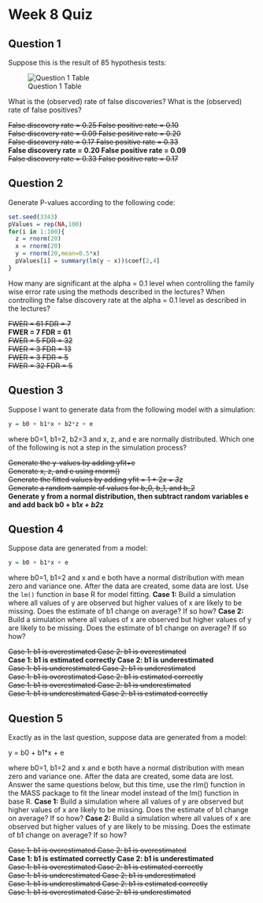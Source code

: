 # Week 8 Quiz

## Question 1
Suppose this is the result of 85 hypothesis tests:

![Question 1 Table](https://spark-public.s3.amazonaws.com/dataanalysis/quiz8q1.png)

What is the (observed) rate of false discoveries? What is the (observed) rate of
false positives?

~~False discovery rate = 0.25 False positive rate = 0.10~~  
~~False discovery rate = 0.09 False positive rate = 0.20~~  
~~False discovery rate = 0.17 False positive rate = 0.33~~  
**False discovery rate = 0.20 False positive rate = 0.09**  
~~False discovery rate = 0.33 False positive rate = 0.17~~

## Question 2
Generate P-values according to the following code:

```r
set.seed(3343)
pValues = rep(NA,100)
for(i in 1:100){
  z = rnorm(20)
  x = rnorm(20)
  y = rnorm(20,mean=0.5*x)
  pValues[i] = summary(lm(y ~ x))$coef[2,4]
}
```

How many are significant at the alpha = 0.1 level when controlling the family
wise error rate using the methods described in the lectures? When controlling
the false discovery rate at the alpha = 0.1 level as described in the lectures?

~~FWER = 61 FDR = 7~~  
**FWER = 7 FDR = 61**  
~~FWER = 5 FDR = 32~~  
~~FWER = 3 FDR = 13~~  
~~FWER = 3 FDR = 5~~  
~~FWER = 32 FDR = 5~~

## Question 3
Suppose I want to generate data from the following model with a simulation:

```r
y = b0 + b1*x + b2*z + e
```

where b0=1, b1=2, b2=3 and x, z, and e are normally distributed. Which one of
the following is not a step in the simulation process?

~~Generate the y-values by adding yfit+e~~  
~~Generate x, z, and e using rnorm()~~  
~~Generate the fitted values by adding yfit = 1 + 2*x + 3*z~~  
~~Generate a random sample of values for b_0, b_1, and b_2~~  
**Generate y from a normal distribution, then subtract random variables e and add back b0 + b1*x + b2*z**

## Question 4
Suppose data are generated from a model:

```r
y = b0 + b1*x + e
```

where b0=1, b1=2 and x and e both have a normal distribution with mean zero and
variance one. After the data are created, some data are lost. Use the `lm()`
function in base R for model fitting. **Case 1:** Build a simulation where all
values of y are observed but higher values of x are likely to be missing. Does
the estimate of b1 change on average? If so how? **Case 2:** Build a simulation
where all values of x are observed but higher values of y are likely to be
missing. Does the estimate of b1 change on average? If so how?

~~Case 1: b1 is overestimated Case 2: b1 is overestimated~~  
**Case 1: b1 is estimated correctly Case 2: b1 is underestimated**  
~~Case 1: b1 is underestimated Case 2: b1 is underestimated~~  
~~Case 1: b1 is overestimated Case 2: b1 is estimated correctly~~  
~~Case 1: b1 is overestimated Case 2: b1 is underestimated~~  
~~Case 1: b1 is underestimated Case 2: b1 is estimated correctly~~

## Question 5
Exactly as in the last question, suppose data are generated from a model:

y = b0 + b1*x + e

where b0=1, b1=2 and x and e both have a normal distribution with mean zero and
variance one. After the data are created, some data are lost. Answer the same
questions below, but this time, use the rlm() function in the MASS package to
fit the linear model instead of the lm() function in base R. **Case 1:** Build a
simulation where all values of y are observed but higher values of x are likely
to be missing. Does the estimate of b1 change on average? If so how? **Case 2:**
Build a simulation where all values of x are observed but higher values of y are
likely to be missing. Does the estimate of b1 change on average? If so how?

~~Case 1: b1 is overestimated Case 2: b1 is overestimated~~  
**Case 1: b1 is estimated correctly Case 2: b1 is underestimated**  
~~Case 1: b1 is overestimated Case 2: b1 is estimated correctly~~  
~~Case 1: b1 is underestimated Case 2: b1 is underestimated~~  
~~Case 1: b1 is underestimated Case 2: b1 is estimated correctly~~  
~~Case 1: b1 is overestimated Case 2: b1 is underestimated~~